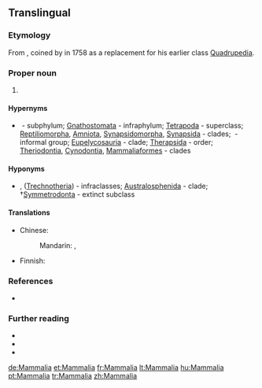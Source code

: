 {{also|mammalia}}
==Translingual==

===Etymology===
From {{der|mul|la|mamma||breast}}, coined by {{w|Carl Linnaeus}} in 1758 as a replacement for his earlier class [[Quadrupedia]].

===Proper noun===
{{taxoninfl}}

# {{taxon|class|superclass|Tetrapoda|the [[mammal]]s}}

====Hypernyms====
* {{sense|class}} {{l|mul|Vertebrata}}&nbsp;- subphylum; [[Gnathostomata]]&nbsp;- infraphylum; [[Tetrapoda]]&nbsp;- superclass; [[Reptiliomorpha]], [[Amniota]], [[Synapsidomorpha]], [[Synapsida]]&nbsp;- clades; ''{{taxlink|Pelycosauria|informal group|noshow=1}}''&nbsp;- informal group; [[Eupelycosauria]]&nbsp;- clade; [[Therapsida]]&nbsp;- order; [[Theriodontia]], [[Cynodontia]], [[Mammaliaformes]]&nbsp;- clades

====Hyponyms====
* {{sense|class}} {{l|mul|Prototheria}}, {{l|mul|Theria}} ([[Trechnotheria]])&nbsp;- infraclasses; [[Australosphenida]]&nbsp;- clade; †[[Symmetrodonta]]&nbsp;- extinct subclass

====Translations====
{{trans-top|taxonomic class - mammals}}
* Chinese:
*: Mandarin: {{t+|cmn|哺乳綱|sc=Hani}}, {{t+|cmn|哺乳纲|tr=bǔrǔgāng|sc=Hani}}
{{trans-mid}}
* Finnish: {{t|fi|nisäkkäät}}
{{trans-bottom}}

===References===
* {{R:Ruggiero}}

===Further reading===
* {{pedia}}
* {{specieslite}}
* {{comcatlite}}

[[de:Mammalia]]
[[et:Mammalia]]
[[fr:Mammalia]]
[[lt:Mammalia]]
[[hu:Mammalia]]
[[pt:Mammalia]]
[[tr:Mammalia]]
[[zh:Mammalia]]